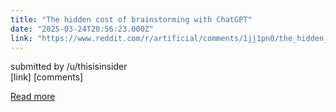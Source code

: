 ```yaml
---
title: "The hidden cost of brainstorming with ChatGPT"
date: "2025-03-24T20:56:23.000Z"
link: "https://www.reddit.com/r/artificial/comments/1jj1pn0/the_hidden_cost_of_brainstorming_with_chatgpt/"
---
```


submitted by    /u/thisisinsider  
 [link]   [comments]

[Read more](https://www.reddit.com/r/artificial/comments/1jj1pn0/the_hidden_cost_of_brainstorming_with_chatgpt/)
